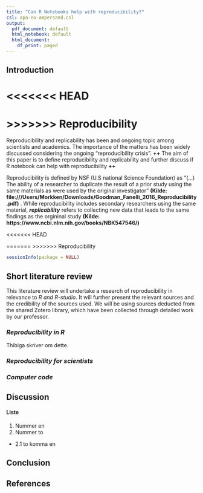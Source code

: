 ```yaml
---
title: "Can R Notebooks help with reproducibility?"
csl: apa-no-ampersand.csl
output:
  pdf_document: default
  html_notebook: default
  html_document:
    df_print: paged
---
```


## **Introduction**

<<<<<<< HEAD
=======

>>>>>>> Reproducibility
=======
Reproducibility and replicability has been and ongoing topic among scientists and academics. The importance of the matters has been widely discussed considering the ongoing "reproducibility crisis". **++** The aim of this paper is to define reproducibility and replicability and further discuss if R notebook can help with reproducibility **++** 

Reproducibility is defined by NSF (U.S national Science Foundation) as "(...) The ability of a researcher to duplicate the result of a prior study using the same materials as were used by the original investigator" **(Kilde: file:///Users/Morkken/Downloads/Goodman_Fanelli_2016_Reproducibility.pdf)** . While reproducibility includes secondary researchers using the same material, ***replicability*** refers to collecting new data that leads to the same findings as the orgininal study **(Kilde: https://www.ncbi.nlm.nih.gov/books/NBK547546/)**

<<<<<<< HEAD


=======
>>>>>>> Reproducibility
```r
sessionInfo(package = NULL)
```

## **Short literature review**

This literature review will undertake a research of reproducibility in relevance to *R and R-studio*. It will further present the relevant sources and the credibility of the sources used. We will be using sources deducted from the shared Zotero library, which have been collected through detailed work by our professor.

### ***Reproducibility in R***
Thibiga skriver om dette.

### ***Reproducibility for scientists***

### ***Computer code***

## **Discussion**

#### Liste

1.  Nummer en
2.  Nummer to

-   2.1 to komma en

## **Conclusion**

## **References**
